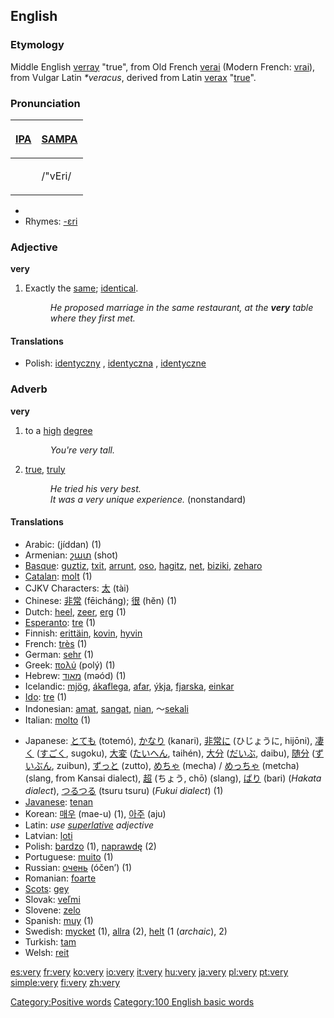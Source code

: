 ==English==

{{rank|than|some|other|67|very|upon|man|may}}

===Etymology===
Middle English [[verray]] "true", from Old French [[verai]] (Modern French: [[vrai]]), from Vulgar Latin ''*veracus'', derived from Latin [[verax]] "[[true]]".

===Pronunciation===
{| border=1 cellpadding=5
! [[w:IPA|IPA]] !! [[w:SAMPA|SAMPA]]
|-
| {{IPAchar|/ˈvɛri/}} || /"vEri/
|}
*{{audio|en-us-very.ogg|Audio (US)}}
*Rhymes: [[Rhymes:English:-ɛri|-ɛri]]

===Adjective===
'''very'''
#Exactly the [[same]]; [[identical]].
#:''He proposed marriage in the same restaurant, at the '''very''' table where they first met.''

====Translations====
{{top}}
*Polish: [[identyczny]] {{m}}, [[identyczna]] {{f}}, [[identyczne]] {{n}}
{{mid}}
{{bottom}}

===Adverb===
'''very'''

# to a [[high]] [[degree]]
#:''You're very tall.''
# [[true]], [[truly]]
#:''He tried his very best.''
#:''It was a very unique experience.'' (nonstandard)

====Translations====
<!-- these translations were put in before the defs were, can we get them numbered? -->
{{top}}
*Arabic: {{ARchar|[[جدا|جِدًا]]}} (jíddan) (1)
*Armenian: [[շատ]] (shot)
*[[Basque]]: [[guztiz]], [[txit]], [[arrunt]], [[oso]], [[hagitz]], [[net]], [[biziki]], [[zeharo]]
*[[Catalan]]: [[molt]] (1)
*CJKV Characters: [[太]] (tài)
*Chinese: [[非常]] (fēicháng); [[很]] (hĕn) (1)
*Dutch: [[heel]], [[zeer]], [[erg]] (1)
*[[Esperanto]]: [[tre]] (1)
*Finnish: [[erittäin]], [[kovin]], [[hyvin]]
*French: [[très]] (1)
*German: [[sehr]] (1)
*Greek: [[πολύ]] (polý) (1)
*Hebrew: [[מאוד]] (məód) (1)
*Icelandic: [[mjög]], [[ákaflega]], [[afar]], [[ýkja]], [[fjarska]], [[einkar]]
*[[Ido]]: [[tre]] (1)
*Indonesian: [[amat]], [[sangat]], [[nian]], ～[[sekali]]
*Italian: [[molto]] (1)
{{mid}}
*Japanese: [[とても]] (totemó), [[かなり]] (kanari), [[非常に]] (ひじょうに, hijōni), [[凄く]] ([[すごく]], sugoku), [[大変]] ([[たいへん]], taihén), [[大分]] ([[だいぶ]], daibu), [[随分]] ([[ずいぶん]], zuibun), [[ずっと]] (zutto), [[めちゃ]] (mecha) / [[めっちゃ]] (metcha) (slang, from Kansai dialect), [[超]] (ちょう, chō) (slang), [[ばり]] (bari) (''Hakata dialect''), [[つるつる]] (tsuru tsuru) (''Fukui dialect'') (1)
*[[Javanese]]: [[tenan]]
*Korean: [[매우]] (mae-u) (1), [[아주]] (aju)
*Latin: ''use [[superlative]] adjective''
*Latvian: [[ļoti]]
*Polish: [[bardzo]] (1), [[naprawdę]] (2)
*Portuguese: [[muito]] (1)
*Russian: [[очень]] (óčen’) (1)
*Romanian: [[foarte]]
*[[Scots]]: [[gey]]
*Slovak: [[veľmi]]
*Slovene: [[zelo]]
*Spanish: [[muy]] (1)
*Swedish: [[mycket]] (1), [[allra]] (2), [[helt]] (1 (''archaic''), 2)
*Turkish: [[tam]]
*Welsh: [[reit]]
{{bottom}}

[[Category:Positive words]]
[[Category:100 English basic words]]

[[es:very]]
[[fr:very]]
[[ko:very]]
[[io:very]]
[[it:very]]
[[hu:very]]
[[ja:very]]
[[pl:very]]
[[pt:very]]
[[simple:very]]
[[fi:very]]
[[zh:very]]
